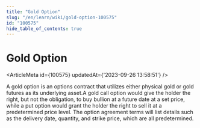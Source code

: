 ```yaml
---
title: "Gold Option"
slug: "/en/learn/wiki/gold-option-100575"
id: "100575"
hide_table_of_contents: true
---
```



# Gold Option

<ArticleMeta id={100575} updatedAt={'2023-09-26 13:58:51'} />
<div className='border-solid border-b border-t-0 my-4 border-[var(--ifm-color-gray-300)]' />

A gold option is an options contract that utilizes either physical gold or gold futures as its underlying asset.A gold call option would give the holder the right, but not the obligation, to buy bullion at a future date at a set price, while a put option would grant the holder the right to sell it at a predetermined price level. The option agreement terms will list details such as the delivery date, quantity, and strike price, which are all predetermined.
